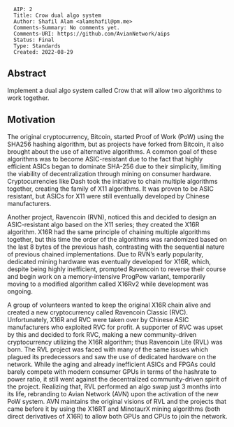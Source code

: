 <pre>
  AIP: 2
  Title: Crow dual algo system
  Author: Shafil Alam <alamshafil@pm.me>
  Comments-Summary: No comments yet.
  Comments-URI: https://github.com/AvianNetwork/aips
  Status: Final
  Type: Standards
  Created: 2022-08-29
</pre>

==Abstract==
Implement a dual algo system called Crow that will allow two algorithms to work together.

==Motivation==
The original cryptocurrency, Bitcoin, started Proof of Work (PoW) using the SHA256
hashing algorithm, but as projects have forked from Bitcoin, it also brought about the use
of alternative algorithms. A common goal of these algorithms was to become
ASIC-resistant due to the fact that highly efficient ASICs began to dominate SHA-256
due to their simplicity, limiting the viability of decentralization through mining on
consumer hardware. Cryptocurrencies like Dash took the initiative to chain multiple
algorithms together, creating the family of X11 algorithms. It was proven to be ASIC
resistant, but ASICs for X11 were still eventually developed by Chinese manufacturers.

Another project, Ravencoin (RVN), noticed this and decided to design an ASIC-resistant
algo based on the X11 series; they created the X16R algorithm. X16R had the same
principle of chaining multiple algorithms together, but this time the order of the
algorithms was randomized based on the last 8 bytes of the previous hash, contrasting
with the sequential nature of previous chained implementations. Due to RVN’s early
popularity, dedicated mining hardware was eventually developed for X16R, which,
despite being highly inefficient, prompted Ravencoin to reverse their course and begin
work on a memory-intensive ProgPow variant, temporarily moving to a modified
algorithm called X16Rv2 while development was ongoing.

A group of volunteers wanted to keep the original X16R chain alive and created a new
cryptocurrency called Ravencoin Classic (RVC). Unfortunately, X16R and RVC were taken
over by Chinese ASIC manufacturers who exploited RVC for profit. A supporter of RVC
was upset by this and decided to fork RVC, making a new community-driven
cryptocurrency utilizing the X16R algorithm; thus Ravencoin Lite (RVL) was born. The
RVL project was faced with many of the same issues which plagued its predecessors and
saw the use of dedicated hardware on the network. While the aging and already
inefficient ASICs and FPGAs could barely compete with modern consumer GPUs in terms
of the hashrate to power ratio, it still went against the decentralized community-driven
spirit of the project. Realizing that, RVL performed an algo swap just 3 months into its
life, rebranding to Avian Network (AVN) upon the activation of the new PoW system. AVN
maintains the original visions of RVL and the projects that came before it by using the
X16RT and MinotaurX mining algorithms (both direct derivatives of X16R) to allow both
GPUs and CPUs to join the network.
